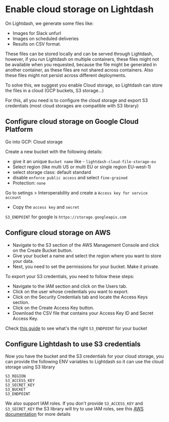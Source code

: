# Enable cloud storage on Lightdash

On Lightdash, we generate some files like: 

- Images for Slack unfurl 
- Images on scheduled deliveries
- Results on CSV format. 

These files can be stored locally and can be served through Lightdash,
however, if you run Lightdash on multiple containers, these files might not be available when you requested, 
because the file might be generated in another container, as these files are not shared across containers. 
Also these files might not persist across different deployments. 

To solve this, we suggest you enable Cloud storage, so Lightdash can store the files in a cloud (GCP buckets, S3 storage...)

For this, all you need is to configure the cloud storage and export S3 credentials (most cloud storages are compatible with S3 library)

## Configure cloud storage on Google Cloud Platform 


Go into GCP: Cloud storage 

Create a new bucket with the following details: 
- give it an unique `Bucket name` like - `lightdash-cloud-file-storage-eu`
- Select region (like multi US or multi EU or single region EU-west-1)
- select storage class: default standard
- disable `enforce public access` and select `fine-grained`
- Protection: `none`

Go to setings > Interoperability and create a `Access key for service account`

- Copy the `access key` and `secret`

`S3_ENDPOINT` for google is `https://storage.googleapis.com` 

## Configure cloud storage on AWS

- Navigate to the S3 section of the AWS Management Console and click on the Create Bucket button.
- Give your bucket a name and select the region where you want to store your data.
- Next, you need to set the permissions for your bucket. Make it  private.

To export your S3 credentials, you need to follow these steps:

- Navigate to the IAM section and click on the Users tab.
- Click on the user whose credentials you want to export.
- Click on the Security Credentials tab and locate the Access Keys section.
- Click on the Create Access Key button.
- Download the CSV file that contains your Access Key ID and Secret Access Key.

Check [this guide](https://docs.aws.amazon.com/general/latest/gr/s3.html) to see what's the right `S3_ENDPOINT` for your bucket 

## Configure Lightdash to use S3 credentials 

Now you have the bucket and the S3 credentials for your cloud storage, 
you can provide the following ENV variables to Lightdash so it can use the cloud storage using S3 library

```
S3_REGION
S3_ACCESS_KEY
S3_SECRET_KEY 
S3_BUCKET
S3_ENDPOINT
```

We also support IAM roles. If you don't provide `S3_ACCESS_KEY` and `S3_SECRET_KEY` the S3 library will try to use IAM roles, 
see this [AWS documentation](https://docs.aws.amazon.com/sdk-for-javascript/v2/developer-guide/setting-credentials-node.html) for more details 
